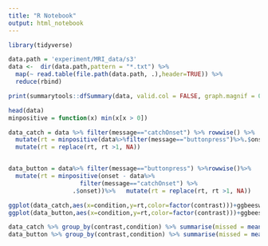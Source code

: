 ```yaml
---
title: "R Notebook"
output: html_notebook
---
```


```r
library(tidyverse)


```
```r

data.path = 'experiment/MRI_data/s3'
data <-  dir(data.path,pattern = "*.txt") %>%
  map(~ read.table(file.path(data.path, .),header=TRUE)) %>% 
  reduce(rbind)

print(summarytools::dfSummary(data, valid.col = FALSE, graph.magnif = 0.75), method = "render")
```
```r
head(data)
minpositive = function(x) min(x[x > 0])

data_catch = data %>% filter(message=="catchOnset") %>% rowwise() %>%
  mutate(rt = minpositive(data%>%filter(message=="buttonpress")%>%.$onset-onset))%>%
  mutate(rt = replace(rt, rt >1, NA))


data_button = data%>% filter(message=="buttonpress") %>%rowwise()%>%
  mutate(rt = minpositive(onset - data%>%
                    filter(message=="catchOnset") %>%
                  .$onset))%>%   mutate(rt = replace(rt, rt >1, NA))

```
```r
ggplot(data_catch,aes(x=condition,y=rt,color=factor(contrast)))+ggbeeswarm::geom_quasirandom(dodge.width=0.4,width=0.1)+ expand_limits(y = 0)
ggplot(data_button,aes(x=condition,y=rt,color=factor(contrast)))+ggbeeswarm::geom_quasirandom(dodge.width=0.4,width=0.1)+ expand_limits(y = 0)

data_catch %>% group_by(contrast,condition) %>% summarise(missed = mean(1*is.na(rt)),total = length(rt)) # misses
data_button %>% group_by(contrast,condition) %>% summarise(missed = mean(1*is.na(rt)),total = length(rt)) # false alarms

```
```r

```
```r

```
